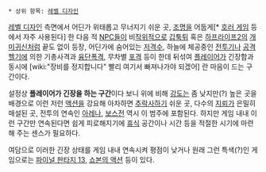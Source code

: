  * 상위 항목: [[레벨 디자인]]

{{{#!html
<iframe width="420" height="315" src="http://www.youtube.com/embed/yXOXKsWcaC0" frameborder="0" allowfullscreen></iframe>
}}}

[[레벨 디자인]] 측면에서 어딘가 위태롭고 무너지기 쉬운 곳, [[조명]]을 어둡게[* [[호러 게임]] 등에서 자주 사용된다] 한 다음 적 [[NPC]]들이 비[[작위적]]으로 [[갑툭튀]] 혹은 [[하프라이프2]]의 [[개미귀신]]처럼 끝도 없이 등장, 어딘가에 숨어있는 [[저격수]], 하늘에 체공중인 [[전투기]]나 [[공격헬기]]에 의한 기총사격과 [[융단폭격]], 무차별 [[포격]] 등이 한데 뒤섞여 [[플레이어]]가 긴장함과 동시에 [wiki:"장비를 정지합니다" 빨리 여기서 빠져나가야 되겠어] 란 마음이 드는 구간이다.

설정상 '''플레이어가 긴장을 하는 구간'''이다 보니 위에 비해 [[강도]]는 좀 낮지만(?) 높은 곳을 배경으로 이런 저런 [[액션]]을 강요해 아차하면 [[추락사]]하기 쉬운 곳, 다수의 [[지뢰]]가 은밀히 매설된 곳, 전투의 연속인 [[아레나]], [[보스전]] 역시 이 범주에 포함된다. 하지만 게임 내내 이런 구간만 연속된다면 쉽게 피로해지기에 [[휴식]] 공간이나 시간 등을 적절한 시기에 마련해 주는 센스가 필요하다.

여담으로 이러한 긴장 상태를 게임 내내 연속시켜 평점이 낮거나 원래 그런 특색(?)인 게임으로는 [[파이널 판타지 13]], [[쇼본의 액션]] 등이 있다.
